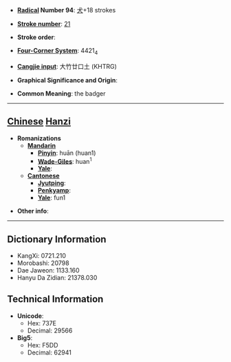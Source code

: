 * '''[[Wiktionary:Chinese radical index| Radical]] Number 94''': [[Wiktionary:Chinese radical index 犬|犬]]+18 strokes

* '''[[Wiktionary:Chinese total strokes index|Stroke number]]''': [[Wiktionary:Chinese total strokes index 21|21]]

* '''Stroke order''': 

* '''[[Wiktionary:Chinese four corner index|Four-Corner System]]''': 4421<sub>4</sub>

* '''[[Wiktionary:Chinese Cangjie index|Cangjie input]]''': 大竹廿口土 (KHTRG)

* '''Graphical Significance and Origin''': 

* '''Common Meaning''': the badger

----

== [[Chinese]] [[Hanzi]] ==

* '''Romanizations'''
** '''[[Mandarin]]'''
*** '''[[Pinyin]]''': huān (huan1)
*** '''[[Wade-Giles]]''': huan<sup>1</sup>
*** '''[[Yale]]''': 
** '''[[Cantonese]]'''
*** '''[[Jyutping]]''':
*** '''[[Penkyamp]]''': 
*** '''[[Yale]]''': fun1

* '''Other info''': 

----

== Dictionary Information ==

* KangXi: 0721.210
* Morobashi: 20798
* Dae Jaweon: 1133.160
* Hanyu Da Zidian: 21378.030

== Technical Information ==

* '''Unicode''':
** Hex: 737E
** Decimal: 29566
* '''Big5''':
** Hex: F5DD
** Decimal: 62941
